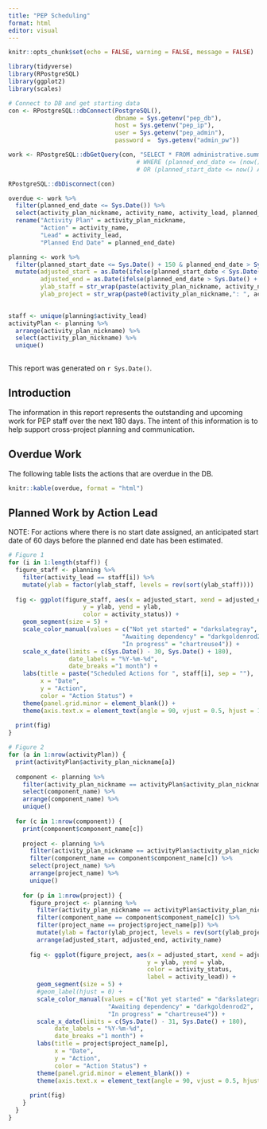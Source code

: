 ```yaml
---
title: "PEP Scheduling"
format: html
editor: visual
---
```


```r
knitr::opts_chunk$set(echo = FALSE, warning = FALSE, message = FALSE)

library(tidyverse)
library(RPostgreSQL)
library(ggplot2)
library(scales)

# Connect to DB and get starting data
con <- RPostgreSQL::dbConnect(PostgreSQL(), 
                              dbname = Sys.getenv("pep_db"), 
                              host = Sys.getenv("pep_ip"), 
                              user = Sys.getenv("pep_admin"), 
                              password =  Sys.getenv("admin_pw"))

work <- RPostgreSQL::dbGetQuery(con, "SELECT * FROM administrative.summ_4scheduling") 
                                    # WHERE (planned_end_date <= (now() + \'60 days\'::interval)
                                    # OR (planned_start_date <= now() AND planned_end_date >= now()))

RPostgreSQL::dbDisconnect(con)

overdue <- work %>%
  filter(planned_end_date <= Sys.Date()) %>%
  select(activity_plan_nickname, activity_name, activity_lead, planned_end_date) %>%
  rename("Activity Plan" = activity_plan_nickname,
         "Action" = activity_name,
         "Lead" = activity_lead,
         "Planned End Date" = planned_end_date)

planning <- work %>%
  filter(planned_start_date <= Sys.Date() + 150 & planned_end_date > Sys.Date() - 30) %>%
  mutate(adjusted_start = as.Date(ifelse(planned_start_date < Sys.Date() - 30, Sys.Date() - 30, planned_start_date), origin = '1970-01-01'),
         adjusted_end = as.Date(ifelse(planned_end_date > Sys.Date() + 150, Sys.Date() + 150, planned_end_date), origin = '1970-01-01'),
         ylab_staff = str_wrap(paste(activity_plan_nickname, activity_name, sep = ": "), width = 40),
         ylab_project = str_wrap(paste0(activity_plan_nickname,": ", activity_name, " (", activity_lead, ")"), width = 40)) 
           

staff <- unique(planning$activity_lead)
activityPlan <- planning %>%
  arrange(activity_plan_nickname) %>% 
  select(activity_plan_nickname) %>%
  unique()
  
```


This report was generated on `r Sys.Date()`.

## Introduction

The information in this report represents the outstanding and upcoming work for PEP staff over the next 180 days. The intent of this information is to help support cross-project planning and communication.

## Overdue Work
The following table lists the actions that are overdue in the DB. 

```r
knitr::kable(overdue, format = "html")
```

## Planned Work by Action Lead

NOTE: For actions where there is no start date assigned, an anticipated start date of 60 days before the planned end date has been estimated.


```r
# Figure 1
for (i in 1:length(staff)) {
  figure_staff <- planning %>%
    filter(activity_lead == staff[i]) %>%
    mutate(ylab = factor(ylab_staff, levels = rev(sort(ylab_staff))))
  
  fig <- ggplot(figure_staff, aes(x = adjusted_start, xend = adjusted_end, 
                     y = ylab, yend = ylab, 
                     color = activity_status)) +
    geom_segment(size = 5) +
    scale_color_manual(values = c("Not yet started" = "darkslategray",
                                "Awaiting dependency" = "darkgoldenrod2",
                                "In progress" = "chartreuse4")) + 
    scale_x_date(limits = c(Sys.Date() - 30, Sys.Date() + 180),
                 date_labels = "%Y-%m-%d", 
                 date_breaks ="1 month") + 
    labs(title = paste("Scheduled Actions for ", staff[i], sep = ""),
         x = "Date",
         y = "Action",
         color = "Action Status") +
    theme(panel.grid.minor = element_blank()) +
    theme(axis.text.x = element_text(angle = 90, vjust = 0.5, hjust = 1))
  
  print(fig)  
}
```

```r
# Figure 2
for (a in 1:nrow(activityPlan)) {
  print(activityPlan$activity_plan_nickname[a]) 
  
  component <- planning %>%
    filter(activity_plan_nickname == activityPlan$activity_plan_nickname[a]) %>%
    select(component_name) %>%
    arrange(component_name) %>%
    unique() 
  
  for (c in 1:nrow(component)) {
    print(component$component_name[c])
    
    project <- planning %>% 
      filter(activity_plan_nickname == activityPlan$activity_plan_nickname[a]) %>%
      filter(component_name == component$component_name[c]) %>% 
      select(project_name) %>%
      arrange(project_name) %>%
      unique()
    
    for (p in 1:nrow(project)) {
      figure_project <- planning %>% 
        filter(activity_plan_nickname == activityPlan$activity_plan_nickname[a]) %>%
        filter(component_name == component$component_name[c]) %>% 
        filter(project_name == project$project_name[p]) %>% 
        mutate(ylab = factor(ylab_project, levels = rev(sort(ylab_project)))) %>%
        arrange(adjusted_start, adjusted_end, activity_name)
      
      fig <- ggplot(figure_project, aes(x = adjusted_start, xend = adjusted_end,
                                       y = ylab, yend = ylab, 
                                       color = activity_status,
                                       label = activity_lead)) +
        geom_segment(size = 5) +
        #geom_label(hjust = 0) +
        scale_color_manual(values = c("Not yet started" = "darkslategray",
                            "Awaiting dependency" = "darkgoldenrod2",
                            "In progress" = "chartreuse4")) +
        scale_x_date(limits = c(Sys.Date() - 31, Sys.Date() + 180),
             date_labels = "%Y-%m-%d", 
             date_breaks ="1 month") + 
        labs(title = project$project_name[p],
             x = "Date",
             y = "Action",
             color = "Action Status") +
        theme(panel.grid.minor = element_blank()) +
        theme(axis.text.x = element_text(angle = 90, vjust = 0.5, hjust = 1))
      
      print(fig)
    }
  }
}

```
